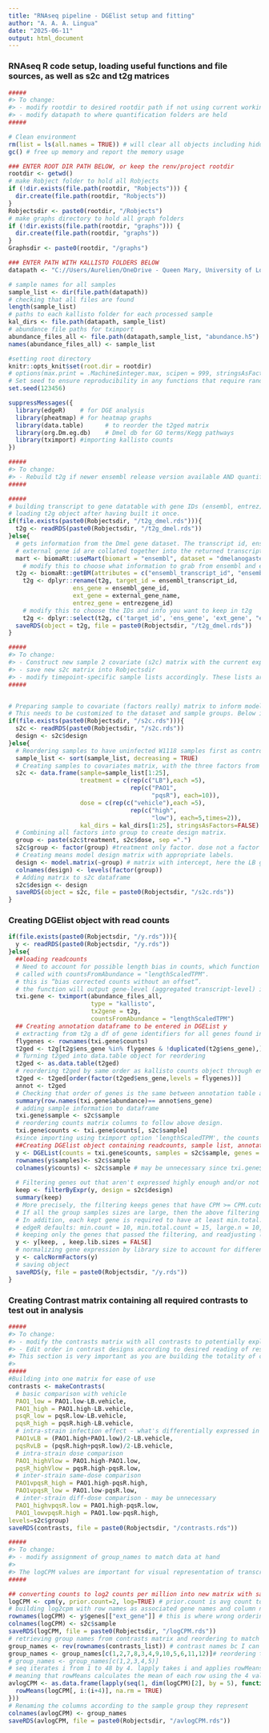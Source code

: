 ```yaml
---
title: "RNAseq pipeline - DGElist setup and fitting"
author: "A. A. A. Lingua"
date: "2025-06-11"
output: html_document
---
```


### RNAseq R code setup, loading useful functions and file sources, as well as s2c and t2g matrices 

```r
#####
#> To change:
#> - modify rootdir to desired rootdir path if not using current working directory
#> - modify datapath to where quantification folders are held
#####

# Clean environment 
rm(list = ls(all.names = TRUE)) # will clear all objects including hidden objects
gc() # free up memory and report the memory usage

### ENTER ROOT DIR PATH BELOW, or keep the renv/project rootdir
rootdir <- getwd()
# make Robject folder to hold all Robjects
if (!dir.exists(file.path(rootdir, "Robjects"))) {
  dir.create(file.path(rootdir, "Robjects"))
}
Robjectsdir <- paste0(rootdir, "/Robjects")
# make graphs directory to hold all graph folders
if (!dir.exists(file.path(rootdir, "graphs"))) {
  dir.create(file.path(rootdir, "graphs"))
}
Graphsdir <- paste0(rootdir, "/graphs")

### ENTER PATH WITH KALLISTO FOLDERS BELOW
datapath <- "C://Users/Aurelien/OneDrive - Queen Mary, University of London/Documents/Experimental data analysis/Dmel_RNAseq/input"

# sample names for all samples
sample_list <- dir(file.path(datapath))
# checking that all files are found
length(sample_list)
# paths to each kallisto folder for each processed sample
kal_dirs <- file.path(datapath, sample_list)
# abundance file paths for tximport
abundance_files_all <- file.path(datapath,sample_list, "abundance.h5")
names(abundance_files_all) <- sample_list

#setting root directory
knitr::opts_knit$set(root.dir = rootdir)
# options(max.print = .Machine$integer.max, scipen = 999, stringsAsFactors = F, dplyr.summarise.inform = F) # avoid truncated output in R console and scientific notation
# Set seed to ensure reproducibility in any functions that require randomness
set.seed(123456)

suppressMessages({
  library(edgeR)    # for DGE analysis
  library(pheatmap) # for heatmap graphs
  library(data.table)      # to reorder the t2ged matrix
  library(org.Dm.eg.db)    # Dmel db for GO terms/Kegg pathways
  library(tximport) #importing kallisto counts
})
```


```r
#####
#> To change:
#> - Rebuild t2g if newer ensembl release version available AND quantification files were made with the new genome.
#####

#####
# building transcript to gene datatable with gene IDs (ensembl, entrez), and transcript IDs, of all Dmel genes
# loading t2g object after having built it once.
if(file.exists(paste0(Robjectsdir, "/t2g_dmel.rds"))){
  t2g <- readRDS(paste0(Robjectsdir, "/t2g_dmel.rds"))
}else{
  # gets information from the Dmel gene dataset. The transcript id, ensembl gene id, and
  # external gene id are collated together into the returned transcript-to-gene matrix.
  mart <- biomaRt::useMart(biomart = "ensembl", dataset = "dmelanogaster_gene_ensembl")
	# modify this to choose what information to grab from ensembl and external (flybase) databases. see mart@attributes[["name"]] to view options
  t2g <- biomaRt::getBM(attributes = c("ensembl_transcript_id", "ensembl_gene_id", "external_gene_name","entrezgene_id","description", "transcript_biotype"), mart = mart)
	t2g <- dplyr::rename(t2g, target_id = ensembl_transcript_id,
	              ens_gene = ensembl_gene_id,
	              ext_gene = external_gene_name,
	              entrez_gene = entrezgene_id)
	# modify this to choose the IDs and info you want to keep in t2g
	t2g <- dplyr::select(t2g, c('target_id', 'ens_gene', 'ext_gene', "entrez_gene"))
  saveRDS(object = t2g, file = paste0(Robjectsdir, "/t2g_dmel.rds"))
}
```

```r
#####
#> To change:
#> - Construct new sample 2 covariate (s2c) matrix with the current experiment design
#> - save new s2c matrix into Robjectsdir
#> - modify timepoint-specific sample lists accordingly. These lists are just to simplify working with separate timepoints, which matters for example when looking at biological variation, or when you are currently only interested in one timepoint.
#####


# Preparing sample to covariate (factors really) matrix to inform model design.
# This needs to be customized to the dataset and sample groups. Below is a previous example, modify accordingly.
if(file.exists(paste0(Robjectsdir, "/s2c.rds"))){
  s2c <- readRDS(paste0(Robjectsdir, "/s2c.rds"))
  design <- s2c$design
}else{
  # Reordering samples to have uninfected W1118 samples first as controls.
  sample_list <- sort(sample_list, decreasing = TRUE)
  # Creating samples to covariates matrix, with the three factors from the experiment design
  s2c <- data.frame(sample=sample_list[1:25], 
                    treatment = c(rep(c("LB"),each =5),
                                  rep(c("PAO1",
                                        "pqsR"), each=10)), 
                    dose = c(rep(c("vehicle"),each =5),
                                  rep(c("high",
                                        "low"), each=5,times=2)),
                    kal_dirs = kal_dirs[1:25], stringsAsFactors=FALSE)
  # Combining all factors into group to create design matrix. 
  group <- paste(s2c$treatment, s2c$dose, sep =".") 
  s2c$group <- factor(group) #treatment only factor. dose not a factor because LB has single dose
  # Creating means model design matrix with appropriate labels.
  design <- model.matrix(~group) # matrix with intercept, here the LB group
  colnames(design) <- levels(factor(group))
  # Adding matrix to s2c dataframe
  s2c$design <- design
  saveRDS(object = s2c, file = paste0(Robjectsdir, "/s2c.rds"))
}

```

### Creating DGElist object with read counts

```r
if(file.exists(paste0(Robjectsdir, "/y.rds"))){
  y <- readRDS(paste0(Robjectsdir, "/y.rds"))
}else{
  ##loading readcounts
  # Need to account for possible length bias in counts, which function does if 
  # called with countsFromAbundance = "lengthScaledTPM".
  # this is “bias corrected counts without an offset”.
  # the function will output gene-level (aggregated transcript-level) information
  txi.gene <- tximport(abundance_files_all, 
                       type = "kallisto", 
                       tx2gene = t2g, 
                       countsFromAbundance = "lengthScaledTPM")
  ## Creating annotation dataframe to be entered in DGEList y
  # extracting from t2g a df of gene identifiers for all genes found in sequencing that passed quality filters
  flygenes <- rownames(txi.gene$counts)
  t2ged <- t2g[t2g$ens_gene %in% flygenes & !duplicated(t2g$ens_gene),]
  # Turning t2ged into data.table object for reordering
  t2ged <- as.data.table(t2ged)
  # reordering t2ged by same order as kallisto counts object through ensembl gene ID (FBgn) 
  t2ged <- t2ged[order(factor(t2ged$ens_gene,levels = flygenes))]
  annot <- t2ged
  # Checking that order of genes is the same between annotation table and counts df 
  summary(row.names(txi.gene$abundance)== annot$ens_gene)
  # adding sample information to dataframe
  txi.gene$sample <- s2c$sample
  # reordering counts matrix columns to follow above design.
  txi.gene$counts <- txi.gene$counts[, s2c$sample]
  #since importing using tximport option 'lengthScaledTPM', the counts are already bias corrected without offset and can be used as the gene-level counts matrix as-is.
  ##Creating DGElist object containing readcounts, sample list, annotation table
  y <- DGEList(counts = txi.gene$counts, samples = s2c$sample, genes = annot)
  rownames(y$samples)<- s2c$sample
  colnames(y$counts) <- s2c$sample # may be unnecessary since txi.gene$counts should have the right names in right order already
  
  # Filtering genes out that aren't expressed highly enough and/or not expressed highly enough in enough sample groups
  keep <- filterByExpr(y, design = s2c$design)
  summary(keep)
  # More precisely, the filtering keeps genes that have CPM >= CPM.cutoff in MinSampleSize samples, where CPM.cutoff = min.count/median(lib.size)*1e6 and MinSampleSize is the smallest group sample size or, more generally, the minimum inverse leverage computed from the design matrix.
  # If all the group samples sizes are large, then the above filtering rule is relaxed slightly. If MinSampleSize > large.n, then genes are kept if CPM >= CPM.cutoff in k samples where k = large.n + (MinSampleSize - large.n) * min.prop. This rule requires that genes are expressed in at least min.prop * MinSampleSize samples, even when MinSampleSize is large.
  # In addition, each kept gene is required to have at least min.total.count reads across all the samples.
  # edgeR defaults: min.count = 10, min.total.count = 15, large.n = 10, min.prop = 0.7 - these are good for general whole-body RNAseq, unless the experiment design/RNAseq type demands different filtering.
  # keeping only the genes that passed the filtering, and readjusting library sizes accordingly
  y <- y[keep, , keep.lib.sizes = FALSE]
  # normalizing gene expression by library size to account for differences in sequencing depth between samples
  y <- calcNormFactors(y)
  # saving object
  saveRDS(y, file = paste0(Robjectsdir, "/y.rds"))
}
```

### Creating Contrast matrix containing all required contrasts to test out in analysis

```r
#####
#> To change:
#> - modify the contrasts matrix with all contrasts to potentially explore.
#> - Edit order in contrast designs according to desired reading of results. Currently, comparisons are PAO1-centric, high-centric, i.e. upregulation in a contrast would mean gene is upregulated in PAO1 sample group compared to pqsR, and for high vs low upregulation would mean gene is upregulated in high-dose samples compared to low-dose. When there is a clash between both, PAO1-centric takes priority.
#> This section is very important as you are building the totality of contrasts to explore differential expression in. The contrasts matrix is later used for differential expression analysis, enrichment analysis, and to loop through other functions, as well as to label filenames and graphs with the contrast their data belongs to. 
#>
#####
#Building into one matrix for ease of use
contrasts <- makeContrasts(
  # basic comparison with vehicle
  PAO1_low = PAO1.low-LB.vehicle,
  PAO1_high = PAO1.high-LB.vehicle,
  psqR_low = pqsR.low-LB.vehicle,
  pqsR_high = pqsR.high-LB.vehicle,
  # intra-strain infection effect - what's differentially expressed in both low and high of same treatment compared to vehicle
  PAO1vLB = (PAO1.high+PAO1.low)/2-LB.vehicle,
  pqsRvLB = (pqsR.high+pqsR.low)/2-LB.vehicle,
  # intra-strain dose comparison
  PAO1_highVlow = PAO1.high-PAO1.low,
  pqsR_highVlow = pqsR.high-pqsR.low,
  # inter-strain same-dose comparison
  PAO1vpqsR_high = PAO1.high-pqsR.high,
  PAO1vpqsR_low = PAO1.low-pqsR.low,
  # inter-strain diff-dose comparison - may be unnecessary
  PAO1_highvpqsR.low = PAO1.high-pqsR.low,
  PAO1_lowvpqsR.high = PAO1.low-pqsR.high,
levels=s2c$group)
saveRDS(contrasts, file = paste0(Robjectsdir, "/contrasts.rds"))
```


```r
#####
#> To change:
#> - modify assignment of group_names to match data at hand
#> 
#> The logCPM values are important for visual representation of transcript expression, while avlogCPM gives the average of each transcript's logCPM values over all the biological repeats in the same condition. The values from avlogCPM are used in functions (initialized in DE graphs and later scripts) to output tabled expression and fold-change information of a user-chosen transcript or set of transcripts.
#####

## converting counts to log2 counts per million into new matrix with sample names as column titles and transcript names as row titles
logCPM <- cpm(y, prior.count=2, log=TRUE) # prior.count is avg count to be added to each observation to not take the log of zero. default is 2
# building log2cpm with row names as associated gene names and column names as sample names
rownames(logCPM) <- y$genes[["ext_gene"]] # this is where wrong ordering of the t2ged/annot table becomes apparent
colnames(logCPM) <- s2c$sample
saveRDS(logCPM, file = paste0(Robjectsdir, "/logCPM.rds"))
# retrieving group names from contrasts matrix and reordering to match logCPM column name order
group_names <- rev(rownames(contrasts_list)) # contrast names bc I can then use contrast to search in avlogCPM
group_names <- group_names[c(1,2,7,8,3,4,9,10,5,6,11,12)]# reordering to match logCPM order
# group_names <- group_names[c(1,2,3,4,5)] 
# seq iterates i from 1 to 48 by 4. lapply takes i and applies rowMeans over i:i+4,
# meaning that rowMeans calculates the mean of each row using the 4 values in the range i:i+3
avlogCPM <- as.data.frame(lapply(seq(1, dim(logCPM)[2], by = 5), function(i) {
  rowMeans(logCPM[, i:(i+4)], na.rm = TRUE)
}))
# Renaming the columns according to the sample group they represent
colnames(avlogCPM) <- group_names
saveRDS(avlogCPM, file = paste0(Robjectsdir, "/avlogCPM.rds"))
```
